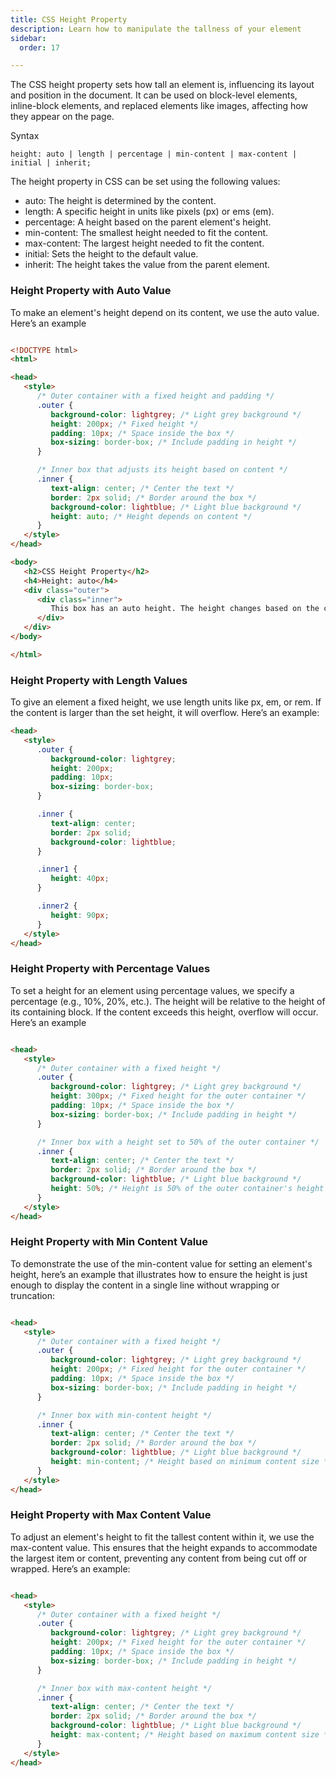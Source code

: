 ```yaml
---
title: CSS Height Property
description: Learn how to manipulate the tallness of your element
sidebar:
  order: 17

---
```


The CSS height property sets how tall an element is, influencing its layout and position in the document.
It can be used on block-level elements, inline-block elements, and replaced elements like images, affecting how they appear on the page.

Syntax

```height: auto | length | percentage | min-content | max-content | initial | inherit; ```

The height property in CSS can be set using the following values:

 * auto: The height is determined by the content.
 * length: A specific height in units like pixels (px) or ems (em).
 * percentage: A height based on the parent element's height.
 * min-content: The smallest height needed to fit the content.
 * max-content: The largest height needed to fit the content.
 * initial: Sets the height to the default value.
 * inherit: The height takes the value from the parent element.


### Height Property with Auto Value
To make an element's height depend on its content, we use the auto value. Here’s an example

```html

<!DOCTYPE html>
<html>

<head>
   <style>
      /* Outer container with a fixed height and padding */
      .outer {
         background-color: lightgrey; /* Light grey background */
         height: 200px; /* Fixed height */
         padding: 10px; /* Space inside the box */
         box-sizing: border-box; /* Include padding in height */
      }

      /* Inner box that adjusts its height based on content */
      .inner {
         text-align: center; /* Center the text */
         border: 2px solid; /* Border around the box */
         background-color: lightblue; /* Light blue background */
         height: auto; /* Height depends on content */
      }
   </style>
</head>

<body>
   <h2>CSS Height Property</h2>
   <h4>Height: auto</h4>
   <div class="outer">
      <div class="inner">
         This box has an auto height. The height changes based on the content.
      </div>
   </div>
</body>

</html>
```

### Height Property with Length Values

To give an element a fixed height, we use length units like px, em, or rem. If the content is larger than the set height, it will overflow. Here’s an example:

```html
<head>
   <style>
      .outer {
         background-color: lightgrey;
         height: 200px;
         padding: 10px;
         box-sizing: border-box;
      }

      .inner {
         text-align: center;
         border: 2px solid;
         background-color: lightblue;
      }

      .inner1 {
         height: 40px;
      }

      .inner2 {
         height: 90px;
      }
   </style>
</head>
```

### Height Property with Percentage Values

To set a height for an element using percentage values, we specify a percentage (e.g., 10%, 20%, etc.).
The height will be relative to the height of its containing block. If the content exceeds this height, overflow will occur. Here’s an example

```html

<head>
   <style>
      /* Outer container with a fixed height */
      .outer {
         background-color: lightgrey; /* Light grey background */
         height: 300px; /* Fixed height for the outer container */
         padding: 10px; /* Space inside the box */
         box-sizing: border-box; /* Include padding in height */
      }

      /* Inner box with a height set to 50% of the outer container */
      .inner {
         text-align: center; /* Center the text */
         border: 2px solid; /* Border around the box */
         background-color: lightblue; /* Light blue background */
         height: 50%; /* Height is 50% of the outer container's height */
      }
   </style>
</head>
```


### Height Property with Min Content Value

To demonstrate the use of the min-content value for setting an element's height,
here’s an example that illustrates how to ensure the height is just enough to display the content in a single line without wrapping or truncation:

```html

<head>
   <style>
      /* Outer container with a fixed height */
      .outer {
         background-color: lightgrey; /* Light grey background */
         height: 200px; /* Fixed height for the outer container */
         padding: 10px; /* Space inside the box */
         box-sizing: border-box; /* Include padding in height */
      }

      /* Inner box with min-content height */
      .inner {
         text-align: center; /* Center the text */
         border: 2px solid; /* Border around the box */
         background-color: lightblue; /* Light blue background */
         height: min-content; /* Height based on minimum content size */
      }
   </style>
</head>

```

### Height Property with Max Content Value

To adjust an element's height to fit the tallest content within it, we use the max-content value.
This ensures that the height expands to accommodate the largest item or content, preventing any content from being cut off or wrapped. Here’s an example:

```html

<head>
   <style>
      /* Outer container with a fixed height */
      .outer {
         background-color: lightgrey; /* Light grey background */
         height: 200px; /* Fixed height for the outer container */
         padding: 10px; /* Space inside the box */
         box-sizing: border-box; /* Include padding in height */
      }

      /* Inner box with max-content height */
      .inner {
         text-align: center; /* Center the text */
         border: 2px solid; /* Border around the box */
         background-color: lightblue; /* Light blue background */
         height: max-content; /* Height based on maximum content size */
      }
   </style>
</head>
```
